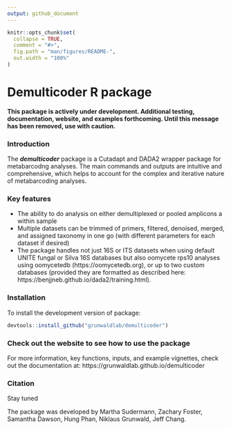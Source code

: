 ```yaml
---
output: github_document
---
```


```r
knitr::opts_chunk$set(
  collapse = TRUE,
  comment = "#>",
  fig.path = "man/figures/README-",
  out.width = "100%"
)
```

# Demulticoder R package

**This package is actively under development.  Additional testing, documentation, website, and examples forthcoming. Until this message has been removed, use with caution.**

### Introduction

The ***demulticoder*** package is a Cutadapt and DADA2 wrapper package for metabarcodng analyses. The main commands and outputs are intuitive and comprehensive, which helps to account for the complex and iterative nature of metabarcoding analyses. 

### Key features
- The ability to do analysis on either demultiplexed or pooled amplicons a within sample  
- Multiple datasets can be trimmed of primers, filtered, denoised, merged, and assigned taxonomy in one go (with different parameters for each dataset if desired)  
- The package handles not just 16S or ITS datasets when using default UNITE fungal or Silva 16S databases but also oomycete rps10 analyses using oomycetedb (https://oomycetedb.org), or up to two custom databases (provided they are formatted as described here: https://benjjneb.github.io/dada2/training.html).

### Installation

To install the development version of package: 

```r
devtools::install_github("grunwaldlab/demulticoder")
```

### Check out the website to see how to use the package

For more information, key functions, inputs, and example vignettes, check out the documentation at: https://grunwaldlab.github.io/demulticoder

### Citation

Stay tuned

The package was developed by Martha Sudermann, Zachary Foster, Samantha Dawson, Hung Phan, Niklaus Grunwald, Jeff Chang.
